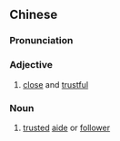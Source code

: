==Chinese==
{{zh-forms|s=亲信}}

===Pronunciation===
{{zh-pron
|m=qīnxìn
|c=can1 seon3
|mn=chhin-sìn
|cat=a,n
}}

===Adjective===
{{zh-adj}}

# [[close]] and [[trustful]]

===Noun===
{{zh-noun}}

# {{lb|zh|derogatory}} [[trusted]] [[aide]] or [[follower]]